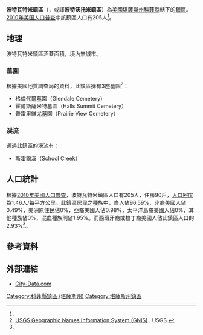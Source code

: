 {{noteTA
|G1=USState
}}
{{Infobox settlement
|official_name = 波特瓦特米鎮區
|native_name = Pottawatomie Township
|settlement_type = 鎮區
|image_map = Map highlighting Pottawatomie Township, Coffey County, Kansas.svg
|map_caption = 波特瓦特米鎮區在科菲縣的位置
|coordinates_display = inline,title
|coordinates_region = US-KS
|subdivision_type = [[世界政區索引|國家]]
|subdivision_name = [[美国|美国]]
|subdivision_type1 = [[美國行政區劃|州]]
|subdivision_name1 = [[堪薩斯州|堪薩斯州]]
|subdivision_type2 = [[堪薩斯州行政區劃|縣]]
|subdivision_name2 = [[科菲縣_(堪薩斯州)|科菲縣]]
|area_total_km2 = 140.77
|area_land_km2 = 139.66
|area_water_km2 = 1.11
|area_total_sq_mi =
|area_land_sq_mi =
|area_water_sq_mi =
|area_water_percent = 0.79
|population_as_of = [[2010年美国人口普查|2010]]
|population_footnotes = <ref name="Census 2010">{{cite web| url=http://factfinder2.census.gov| title=Race, Hispanic or Latino, Age, and Housing Occupancy: 2010 Census Redistricting Data, Pottawatomie township, Coffey County, Kansas| publisher=U.S. Census Bureau, American FactFinder 2| accessdate=2016-05-20| archive-date=2013-09-11| archive-url=https://web.archive.org/web/20130911234518/http://factfinder2.census.gov/| dead-url=no}}</ref>
|population_total = 205
|population_density_km2 = auto
|elevation_footnotes = 
|elevation_m = 357
|elevation_ft = 1171
|latd = 38
|latm = 18
|lats = 10
|latNS = N
|longd = 95
|longm = 35
|longs = 26
|longEW = W
|postal_code_type =
|postal_code = 
|blank_name = [[聯邦資料處理標準|FIPS代碼]]
|blank_info = 20-57200
|blank1_name = [[地名信息系统|GNIS編號]] 
|blank1_info = [http://geonames.usgs.gov/pls/gnispublic/f?p=gnispq:3:::NO::P3_FID:0477475 0477475]
|website = 
|footnotes = 
}}

'''波特瓦特米鎮區'''（{{lang-en|'''Pottawatomie Township'''}}，或譯'''波特沃托米鎮區'''）為[[美國|美國]][[堪薩斯州|堪薩斯州]][[科菲縣_(堪薩斯州)|科菲縣]]轄下的[[行政鎮區|鎮區]]。[[2010年美国人口普查|2010年美国人口普查]]中該鎮區人口有205人<ref name="Census 2010"/>。

==地理==
波特瓦特米鎮區涵蓋面積{{convert|140.77|km2|sqmi}}，境內無城市。

===墓園===
根據[[美國地質調查局|美國地質調查局]]的資料，此鎮區擁有3座墓園<ref>[http://geonames.usgs.gov/domestic/index.html USGS Geographic Names Information System (GNIS)] {{Wayback|url=http://geonames.usgs.gov/domestic/index.html |date=20190428150204 }}. USGS.</ref>：
*格倫代爾墓園（Glendale Cemetery）
*霍爾斯薩米特墓園（Halls Summit Cemetery）
*普雷里維尤墓園（Prairie View Cemetery）

===溪流===
通過此鎮區的溪流有：
*斯霍爾溪（School Creek）

==人口統計==
根據[[2010年美國人口普查|2010年美國人口普查]]，波特瓦特米鎮區人口有205人，住房90戶，[[人口密度|人口密度]]為1.46人/每平方公里。此鎮區居民之種族中，白人佔96.59%，非裔美國人佔0.49%，美洲原住民佔0%，亞裔美國人佔0.98%，太平洋島裔美國人佔0%，其他種族佔0%，混血種族則佔1.95%。而西班牙裔或拉丁裔美國人佔此鎮區人口的2.93%<ref name="Census 2010"/>。

==參考資料==
{{reflist}}

==外部連結==
*[http://www.city-data.com/township/Pottawatomie-Coffey-KS.html City-Data.com] {{Wayback|url=http://www.city-data.com/township/Pottawatomie-Coffey-KS.html |date=20121021212434 }}

{{科菲縣 (堪薩斯州)}}

{{DEFAULTSORT:Pottawatomie}}
[[Category:科菲縣鎮區_(堪薩斯州)|Category:科菲縣鎮區 (堪薩斯州)]]
[[Category:堪薩斯州鎮區|Category:堪薩斯州鎮區]]